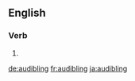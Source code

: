 
==English==

===Verb===
{{head|en}}

# {{present participle of|audible|lang=en}}

[[de:audibling]]
[[fr:audibling]]
[[ja:audibling]]